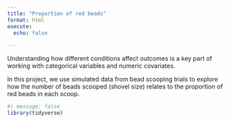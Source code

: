 ```yaml
---
title: "Proportion of red beads"
format: html
execute: 
  echo: false

---
```


Understanding how different conditions affect outcomes is a key part of working with categorical variables and numeric covariates.

In this project, we use simulated data from bead scooping trials to explore how the number of beads scooped (shovel size) relates to the proportion of red beads in each scoop.

```r
#| message: false
library(tidyverse)
```
